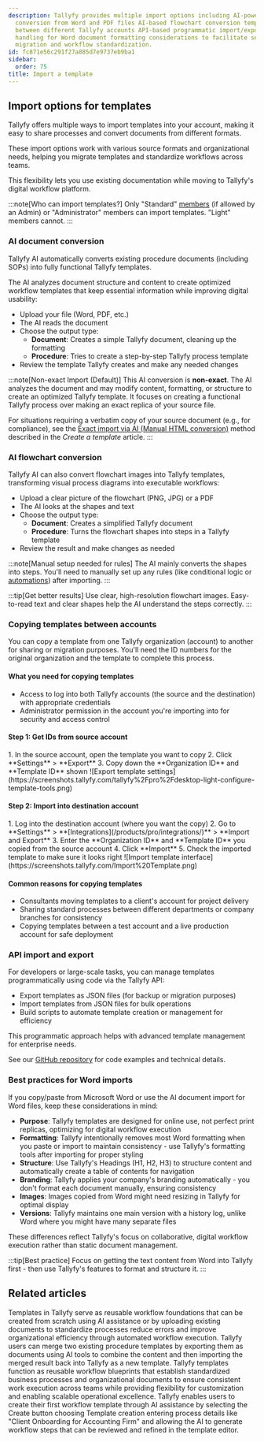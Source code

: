 ```yaml
---
description: Tallyfy provides multiple import options including AI-powered document
  conversion from Word and PDF files AI-based flowchart conversion template copying
  between different Tallyfy accounts API-based programmatic import/export and specialized
  handling for Word document formatting considerations to facilitate seamless template
  migration and workflow standardization.
id: fc871e56c291f27a885d7e9737eb9ba1
sidebar:
  order: 75
title: Import a template
---
```



## Import options for templates

Tallyfy offers multiple ways to import templates into your account, making it easy to share processes and convert documents from different formats.

These import options work with various source formats and organizational needs, helping you migrate templates and standardize workflows across teams.

This flexibility lets you use existing documentation while moving to Tallyfy's digital workflow platform.

:::note[Who can import templates?]
Only "Standard" [members](/products/pro/documenting/members/) (if allowed by an Admin) or "Administrator" members can import templates. "Light" members cannot.
:::

### AI document conversion

Tallyfy AI automatically converts existing procedure documents (including SOPs) into fully functional Tallyfy templates.

The AI analyzes document structure and content to create optimized workflow templates that keep essential information while improving digital usability:

- Upload your file (Word, PDF, etc.)
- The AI reads the document
- Choose the output type:
  - **Document**: Creates a simple Tallyfy document, cleaning up the formatting
  - **Procedure**: Tries to create a step-by-step Tallyfy process template
- Review the template Tallyfy creates and make any needed changes

:::note[Non-exact Import (Default)]
This AI conversion is **non-exact**. The AI analyzes the document and may modify content, formatting, or structure to create an optimized Tallyfy template. It focuses on creating a functional Tallyfy process over making an exact replica of your source file.

For situations requiring a verbatim copy of your source document (e.g., for compliance), see the [Exact import via AI (Manual HTML conversion)](/products/pro/documenting/templates/create-template/#exact-import-via-ai-manual-html-conversion) method described in the *Create a template* article.
:::

### AI flowchart conversion

Tallyfy AI can also convert flowchart images into Tallyfy templates, transforming visual process diagrams into executable workflows:

- Upload a clear picture of the flowchart (PNG, JPG) or a PDF
- The AI looks at the shapes and text
- Choose the output type:
  - **Document**: Creates a simplified Tallyfy document
  - **Procedure**: Turns the flowchart shapes into steps in a Tallyfy template
- Review the result and make changes as needed

:::note[Manual setup needed for rules]
The AI mainly converts the shapes into steps. You'll need to manually set up any rules (like conditional logic or [automations](/products/pro/documenting/templates/automations/)) after importing.
:::

:::tip[Get better results]
Use clear, high-resolution flowchart images. Easy-to-read text and clear shapes help the AI understand the steps correctly.
:::

### Copying templates between accounts

You can copy a template from one Tallyfy organization (account) to another for sharing or migration purposes. You'll need the ID numbers for the original organization and the template to complete this process.

#### What you need for copying templates
- Access to log into both Tallyfy accounts (the source and the destination) with appropriate credentials
- Administrator permission in the account you're importing into for security and access control

#### Step 1: Get IDs from source account
<Steps>
1. In the source account, open the template you want to copy
2. Click **Settings** > **Export**
3. Copy down the **Organization ID** and **Template ID** shown
   ![Export template settings](https://screenshots.tallyfy.com/tallyfy%2Fpro%2Fdesktop-light-configure-template-tools.png)
</Steps>

#### Step 2: Import into destination account
<Steps>
1. Log into the destination account (where you want the copy)
2. Go to **Settings** > **[Integrations](/products/pro/integrations/)** > **Import and Export**
3. Enter the **Organization ID** and **Template ID** you copied from the source account
4. Click **Import**
5. Check the imported template to make sure it looks right
   ![Import template interface](https://screenshots.tallyfy.com/Import%20Template.png)
</Steps>

#### Common reasons for copying templates
- Consultants moving templates to a client's account for project delivery
- Sharing standard processes between different departments or company branches for consistency
- Copying templates between a test account and a live production account for safe deployment

### API import and export

For developers or large-scale tasks, you can manage templates programmatically using code via the Tallyfy API:

- Export templates as JSON files (for backup or migration purposes)
- Import templates from JSON files for bulk operations
- Build scripts to automate template creation or management for efficiency

This programmatic approach helps with advanced template management for enterprise needs.

See our [GitHub repository](https://github.com/tallyfy/api-support/) for code examples and technical details.

### Best practices for Word imports

If you copy/paste from Microsoft Word or use the AI document import for Word files, keep these considerations in mind:

- **Purpose**: Tallyfy templates are designed for online use, not perfect print replicas, optimizing for digital workflow execution
- **Formatting**: Tallyfy intentionally removes most Word formatting when you paste or import to maintain consistency - use Tallyfy's formatting tools after importing for proper styling
- **Structure**: Use Tallyfy's Headings (H1, H2, H3) to structure content and automatically create a table of contents for navigation
- **Branding**: Tallyfy applies your company's branding automatically - you don't format each document manually, ensuring consistency
- **Images**: Images copied from Word might need resizing in Tallyfy for optimal display
- **Versions**: Tallyfy maintains one main version with a history log, unlike Word where you might have many separate files

These differences reflect Tallyfy's focus on collaborative, digital workflow execution rather than static document management.

:::tip[Best practice]
Focus on getting the text content from Word into Tallyfy first - then use Tallyfy's features to format and structure it.
:::


## Related articles
<CardGrid>
<LinkTitleCard header="<b>Templates > How to create templates in Tallyfy</b>" href="/products/pro/documenting/templates/create-template/" > Templates in Tallyfy serve as reusable workflow foundations that can be created from scratch using AI assistance or by uploading existing documents to standardize processes reduce errors and improve organizational efficiency through automated workflow execution. </LinkTitleCard>
<LinkTitleCard header="<b>How To > How to merge two process templates into one</b>" href="/products/pro/tutorials/how-to/how-to-merge-two-process-templates/" > Tallyfy users can merge two existing procedure templates by exporting them as documents using AI tools to combine the content and then importing the merged result back into Tallyfy as a new template. </LinkTitleCard>
<LinkTitleCard header="<b>Documenting > Templates</b>" href="/products/pro/documenting/templates/" > Tallyfy templates function as reusable workflow blueprints that establish standardized business processes and organizational documents to ensure consistent work execution across teams while providing flexibility for customization and enabling scalable operational excellence. </LinkTitleCard>
<LinkTitleCard header="<b>Tutorials > Create your first template</b>" href="/products/pro/tutorials/your-first-template/" > Tallyfy enables users to create their first workflow template through AI assistance by selecting the Create button choosing Template creation entering process details like "Client Onboarding for Accounting Firm" and allowing the AI to generate workflow steps that can be reviewed and refined in the template editor. </LinkTitleCard>
</CardGrid>